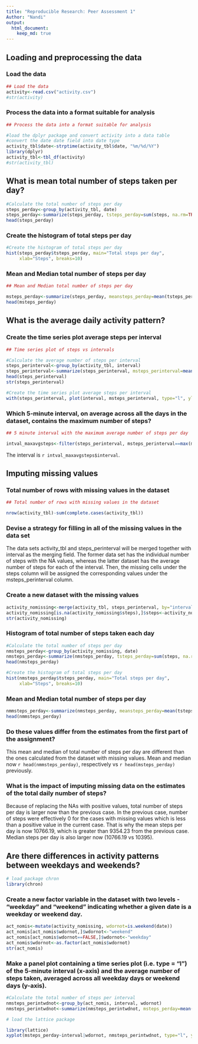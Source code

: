 ```yaml
---
title: "Reproducible Research: Peer Assessment 1"
Author: "Nandi"
output: 
  html_document:
    keep_md: true
---
```


## Loading and preprocessing the data

### Load the data

```r

## Load the data
activity<-read.csv("activity.csv")
#str(activity)
```

### Process the data into a format suitable for analysis

```r
## Process the data into a format suitable for analysis

#load the dplyr package and convert activity into a data table
#convert the date date field into date type
activity_tbl$date<-strptime(activity_tbl$date, "%m/%d/%Y")
library(dplyr)
activity_tbl<-tbl_df(activity)
#str(activity_tbl)

```


## What is mean total number of steps taken per day?

```r

#Calculate the total number of steps per day
steps_perday<-group_by(activity_tbl, date)
steps_perday<-summarize(steps_perday, tsteps_perday=sum(steps, na.rm=TRUE))
head(steps_perday)
```

### Create the histogram of total steps per day

```r
#Create the histogram of total steps per day
hist(steps_perday$tsteps_perday, main="Total steps per day",
     xlab="Steps", breaks=10)
```

### Mean and Median total number of steps per day

```r
## Mean and Median total number of steps per day

msteps_perday<-summarize(steps_perday, meansteps_perday=mean(tsteps_perday, na.rm=TRUE), mediansteps_perday=median(tsteps_perday, na.rm=TRUE))
head(msteps_perday)

```

## What is the average daily activity pattern?

### Create the time series plot average steps per interval

```r

## Time series plot of steps vs intervals

#Calculate the average number of steps per interval
steps_perinterval<-group_by(activity_tbl, interval)
steps_perinterval<-summarize(steps_perinterval, msteps_perinterval=mean(steps, na.rm=TRUE))
head(steps_perinterval)
str(steps_perinterval)

#Create the time series plot average steps per interval
with(steps_perinterval, plot(interval, msteps_perinterval, type="l", ylab="Avg. number of steps", main="Average number of steps VS interval"))

```

### Which 5-minute interval, on average across all the days in the dataset, contains the maximum number of steps?

```r

## 5 minute interval with the maximum average number of steps per day

intval_maxavgsteps<-filter(steps_perinterval, msteps_perinterval==max(msteps_perinterval))


```

The interval is `r intval_maxavgsteps$interval`.

## Imputing missing values

### Total number of rows with missing values in the dataset

```r
## Total number of rows with missing values in the dataset

nrow(activity_tbl)-sum(complete.cases(activity_tbl))

```

### Devise a strategy for filling in all of the missing values in the data set 

The data sets activity_tbl and steps_perinterval will be merged together with interval as the 
merging field. The former data set has the individual number of steps with the NA values, whereas 
the latter dataset has the average number of steps for each of the interval. Then, the missing cells under the steps column will be assigned the corresponding values under the msteps_perinterval column.

### Create a new dataset with the missing values
```r

activity_nomissing<-merge(activity_tbl, steps_perinterval, by="interval")
activity_nomissing[is.na(activity_nomissing$steps),]$steps<-activity_nomissing[is.na(activity_nomissing$steps),]$msteps_perinterval
str(activity_nomissing)

```


### Histogram of total number of steps taken each day

```r

#Calculate the total number of steps per day
nmsteps_perday<-group_by(activity_nomissing, date)
nmsteps_perday<-summarize(nmsteps_perday, tsteps_perday=sum(steps, na.rm=TRUE))
head(nmsteps_perday)

#Create the histogram of total steps per day
hist(nmsteps_perday$tsteps_perday, main="Total steps per day",
     xlab="Steps", breaks=10)

```


### Mean and Median total number of steps per day

```r

nmmsteps_perday<-summarize(nmsteps_perday, meansteps_perday=mean(tsteps_perday, na.rm=TRUE), mediansteps_perday=median(tsteps_perday, na.rm=TRUE))
head(nmmsteps_perday)

```

### Do these values differ from the estimates from the first part of the assignment?

This mean and median of total number of steps per day are different than the ones calculated from the dataset with missing values. Mean and median now `r head(nmmsteps_perday)`, respectively vs `r head(msteps_perday)` previously.   

###  What is the impact of imputing missing data on the estimates of the total daily number of steps?

Because of replacing the NAs with positive values, total number of steps per day is larger now than the previous case. In the previous case, number of steps were effectively 0 for the cases with missing values which is less than a positive value in the current case. That is why the mean steps per day is now 10766.19, which is greater than 9354.23 from the previous case. Median steps per day is also larger now (10766.19 vs 10395).

## Are there differences in activity patterns between weekdays and weekends?

```r
# load package chron
library(chron)

```

### Create a new factor variable in the dataset with two levels - "weekday" and "weekend" indicating whether a given date is a weekday or weekend day.

```r

act_nomis<-mutate(activity_nomissing, wdornot=is.weekend(date))
act_nomis[act_nomis$wdornot,]$wdornot<-"weekend"
act_nomis[act_nomis$wdornot==FALSE,]$wdornot<-"weekday"
act_nomis$wdornot<-as.factor(act_nomis$wdornot)
str(act_nomis)

```

### Make a panel plot containing a time series plot (i.e. type = "l") of the 5-minute interval (x-axis) and the average number of steps taken, averaged across all weekday days or weekend days (y-axis).

```r

#Calculate the total number of steps per interval 
nmsteps_perintwdnot<-group_by(act_nomis, interval, wdornot)
nmsteps_perintwdnot<-summarize(nmsteps_perintwdnot, msteps_perday=mean(steps, na.rm=TRUE))

# load the lattice package

library(lattice)
xyplot(msteps_perday~interval|wdornot, nmsteps_perintwdnot, type="l", ylab="number of steps", layout=c(1,2))

```